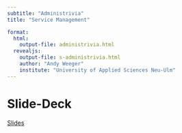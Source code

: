 ```yaml
---
subtitle: "Administrivia"  
title: "Service Management"

format: 
  html:
    output-file: administrivia.html
  revealjs:
    output-file: s-administrivia.html 
    author: "Andy Weeger"
    institute: "University of Applied Sciences Neu-Ulm"
---
```


# Slide-Deck {visibility="hidden"}

[Slides](s-administrivia.html)